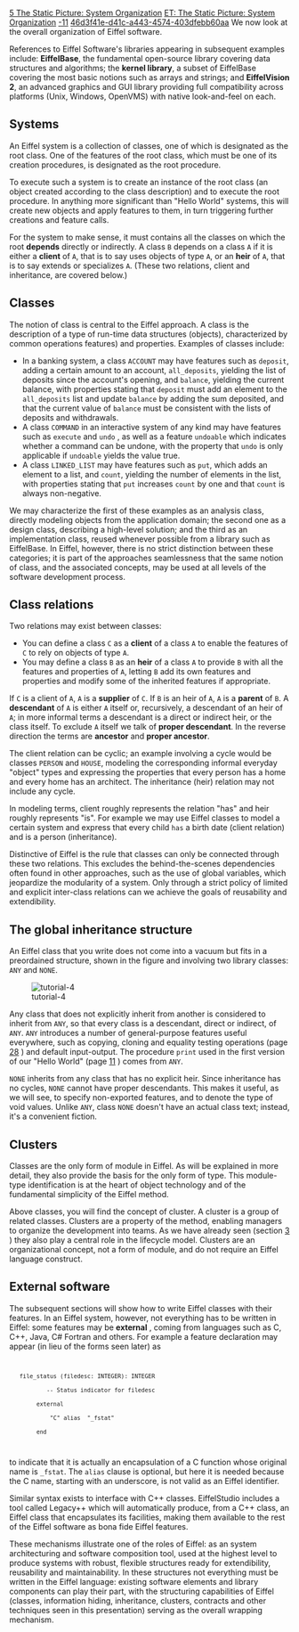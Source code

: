 [[Property:title|5 The Static Picture: System Organization]]
[[Property:link_title|ET: The Static Picture: System Organization]]
[[Property:weight|-11]]
[[Property:uuid|46d3f41e-d41c-a443-4574-403dfebb60aa]]
We now look at the overall organization of Eiffel software. 

References to Eiffel Software's libraries appearing in subsequent examples include: '''EiffelBase''', the fundamental open-source library covering data structures and algorithms; the '''kernel library''', a subset of EiffelBase covering the most basic notions such as arrays and strings; and '''EiffelVision 2''', an advanced graphics and GUI library providing full compatibility across platforms (Unix, Windows, OpenVMS) with native look-and-feel on each. 

==Systems==

An Eiffel system is a collection of classes, one of which is designated as the root class. One of the features of the root class, which must be one of its creation procedures, is designated as the root procedure. 

To execute such a system is to create an instance of the root class (an object created according to the class description) and to execute the root procedure. In anything more significant than "Hello World" systems, this will create new objects and apply features to them, in turn triggering further creations and feature calls. 

For the system to make sense, it must contains all the classes on which the root '''depends''' directly or indirectly. A class <code>B</code> depends on a class <code>A</code> if it is either a '''client''' of <code>A</code>, that is to say uses objects of type <code>A</code>, or an '''heir''' of <code>A</code>, that is to say extends or specializes <code>A</code>. (These two relations, client and inheritance, are covered below.) 

==Classes==

The notion of class is central to the Eiffel approach. A class is the description of a type of run-time data structures (objects), characterized by common operations features) and properties. Examples of classes include: 
* In a banking system, a class <code>ACCOUNT</code> may have features such as <code>deposit</code>, adding a certain amount to an account, <code>all_deposits</code>, yielding the list of deposits since the account's opening, and <code>balance</code>, yielding the current balance, with properties stating that <code>deposit</code> must add an element to the <code>all_deposits</code> list and update <code>balance</code> by adding the sum deposited, and that the current value of <code>balance</code> must be consistent with the lists of deposits and withdrawals. 
*  A class <code>COMMAND</code> in an interactive system of any kind may have features such as <code>execute</code> and <code>undo</code> , as well as a feature <code>undoable</code> which indicates whether a command can be undone, with the property that <code>undo</code> is only applicable if <code>undoable</code> yields the value true. 
*  A class <code>LINKED_LIST</code> may have features such as <code>put</code>, which adds an element to a list, and <code>count</code>, yielding the number of elements in the list, with properties stating that <code>put</code> increases <code>count</code> by one and that <code>count</code> is always non-negative. 

We may characterize the first of these examples as an analysis class, directly modeling objects from the application domain; the second one as a design class, describing a high-level solution; and the third as an implementation class, reused whenever possible from a library such as EiffelBase. In Eiffel, however, there is no strict distinction between these categories; it is part of the approaches seamlessness that the same notion of class, and the associated concepts, may be used at all levels of the software development process. 

==Class relations==

Two relations may exist between classes:
*  You can define a class <code>C</code> as a '''client''' of a class <code>A</code> to enable the features of <code>C</code> to rely on objects of type <code>A</code>. 
*  You may define a class <code>B</code> as an '''heir''' of a class <code>A</code> to provide <code>B</code> with all the features and properties of <code>A</code>, letting <code>B</code> add its own features and properties and modify some of the inherited features if appropriate. 

If <code>C</code> is a client of <code>A</code>, <code>A</code> is a '''supplier''' of <code>C</code>. If <code>B</code> is an heir of <code>A</code>, <code>A</code> is a '''parent''' of <code>B</code>. A '''descendant''' of <code>A</code> is either <code>A</code> itself or, recursively, a descendant of an heir of <code>A</code>; in more informal terms a descendant is a direct or indirect heir, or the class itself. To exclude <code>A</code> itself we talk of '''proper descendant'''. In the reverse direction the terms are '''ancestor''' and '''proper ancestor'''. 

The client relation can be cyclic; an example involving a cycle would be classes <code>PERSON</code> and <code>HOUSE</code>, modeling the corresponding informal everyday "object" types and expressing the properties that every person has a home and every home has an architect. The inheritance (heir) relation may not include any cycle. 

In modeling terms, client roughly represents the relation "has" and heir roughly represents "is". For example we may use Eiffel classes to model a certain system and express that every child <code>has</code> a birth date (client relation) and is a person (inheritance). 

Distinctive of Eiffel is the rule that classes can only be connected through these two relations. This excludes the behind-the-scenes dependencies often found in other approaches, such as the use of global variables, which jeopardize the modularity of a system. Only through a strict policy of limited and explicit inter-class relations can we achieve the goals of reusability and extendibility. 

==The global inheritance structure==

An Eiffel class that you write does not come into a vacuum but fits in a preordained structure, shown in the figure and involving two library classes: <code>ANY</code> and <code>NONE</code>. 


[[Image:tutorial-4]]  


Any class that does not explicitly inherit from another is considered to inherit from <code>ANY</code>, so that every class is a descendant, direct or indirect, of <code>ANY</code>. <code>ANY</code> introduces a number of general-purpose features useful everywhere, such as copying, cloning and equality testing operations (page [[6 The Dynamic Structure: Execution Model|28]] ) and default input-output. The procedure <code>print</code> used in the first version of our "Hello World" (page [[4 Hello World|11]] ) comes from <code>ANY</code>. 

<code>NONE</code> inherits from any class that has no explicit heir. Since inheritance has no cycles, <code>NONE</code> cannot have proper descendants. This makes it useful, as we will see, to specify non-exported features, and to denote the type of void values. Unlike <code>ANY</code>, class <code>NONE</code> doesn't have an actual class text; instead, it's a convenient fiction. 

==Clusters==

Classes are the only form of module in Eiffel. As will be explained in more detail, they also provide the basis for the only form of type. This module-type identification is at the heart of object technology and of the fundamental simplicity of the Eiffel method. 

Above classes, you will find the concept of cluster. A cluster is a group of related classes. Clusters are a property of the method, enabling managers to organize the development into teams. As we have already seen (section [[3 The Software Process in Eiffel|3]] ) they also play a central role in the lifecycle model. Clusters are an organizational concept, not a form of module, and do not require an Eiffel language construct. 

==External software==

The subsequent sections will show how to write Eiffel classes with their features. In an Eiffel system, however, not everything has to be written in Eiffel: some features may be '''external''' , coming from languages such as C, C++, Java, C# Fortran and others. For example a feature declaration may appear (in lieu of the forms seen later) as 
<code>
    file_status (filedesc: INTEGER): INTEGER
            -- Status indicator for filedesc
         external
             "C" alias  "_fstat"
         end
</code>

to indicate that it is actually an encapsulation of a C function whose original name is <code>_fstat</code>. The <code>alias</code> clause is optional, but here it is needed because the C name, starting with an underscore, is not valid as an Eiffel identifier. 

Similar syntax exists to interface with C++ classes. EiffelStudio includes a tool called Legacy++ which will automatically produce, from a C++ class, an Eiffel class that encapsulates its facilities, making them available to the rest of the Eiffel software as bona fide Eiffel features. 

These mechanisms illustrate one of the roles of Eiffel: as an system architecturing and software composition tool, used at the highest level to produce systems with robust, flexible structures ready for extendibility, reusability and maintainability. In these structures not everything must be written in the Eiffel language: existing software elements and library components can play their part, with the structuring capabilities of Eiffel (classes, information hiding, inheritance, clusters, contracts and other techniques seen in this presentation) serving as the overall wrapping mechanism. 




